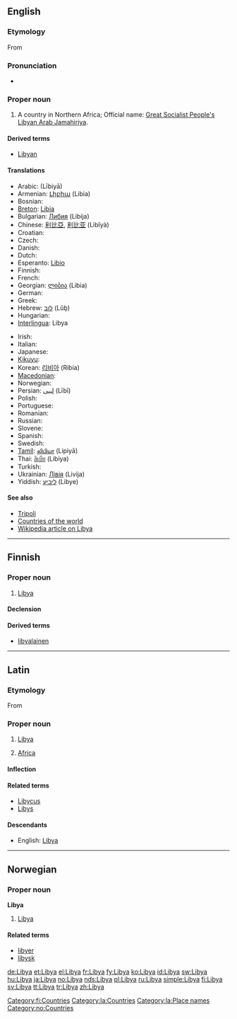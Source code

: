 ==English==

===Etymology===
From {{etyl|grc|en}} {{term|Λιβύη|tr=Libuē|sc=polytonic|lang=grc}}

===Pronunciation===
* {{rhymes|ɪbiə}}

===Proper noun===
{{en-proper noun}}

# A country in Northern Africa; Official name: [[Great Socialist People's Libyan Arab Jamahiriya]].

====Derived terms====
* [[Libyan]]

====Translations====
{{trans-top|country in Northern Africa}}
* Arabic: {{t-|ar|ليبيا|sc=Arab}} (Lībiyā)
* Armenian: [[Լիբիա]] (Libia)
* Bosnian: {{t-|bs|Libija|f}}
* [[Breton]]: [[Libia]]
* Bulgarian: [[Либия]] (Libija)
* Chinese: [[利比亞]], [[利比亚]] (Lìbǐyà)
* Croatian: {{t-|hr|Libija|f}}
* Czech: {{t-|cs|Libye|f}}
* Danish: {{t+|da|Libyen}}
* Dutch: {{t+|nl|Libië}}
* Esperanto: [[Libio]]
* Finnish: {{t+|fi|Libya}}
* French: {{t+|fr|Libye|f}}
* Georgian: [[ლიბია]] (Libia)
* German: {{t+|de|Libyen|n}}
* Greek: {{t+|el|Λιβύη|f|tr=Livýi|sc=Grek}}
* Hebrew: [[לוב]] (Lûḇ)
* Hungarian: {{t+|hu|Líbia}}
* [[Interlingua]]: Libya
{{trans-mid}}
* Irish: {{t-|ga|Libia|f|alt=an Libia|xs=Irish}}
* Italian: {{t+|it|Libia|f}}
* Japanese: {{t+|ja|リビア|tr=Ribia|sc=Jpan}}
* [[Kikuyu]]: {{tø|ki|Libia}}
* Korean: [[리비아]] (Ribia)
* [[Macedonian]]: {{t|mk|Либија|f|tr=Líbija|sc=Cyrl|xs=Macedonian}}
* Norwegian: {{t+|no|Libya}}
* Persian: [[لیبی]] (Lībī)
* Polish: {{t+|pl|Libia}}
* Portuguese: {{t+|pt|Líbia}}
* Romanian: {{t-|ro|Libia|f}}
* Russian: {{t+|ru|Ливия|f|tr=Líviya|sc=Cyrl}}
* Slovene: {{t+|sl|Libija|f}}
* Spanish: {{t+|es|Libia}}
* Swedish: {{t+|sv|Libyen}}
* [[Tamil]]: [[லிபியா]] (Lipiyā)
* Thai: [[ลิเบีย]] (Libiya)
* Turkish: {{t+|tr|Libya}}
* Ukrainian: [[Лівія]] (Livija)
* Yiddish: [[ליביע]] (Libye)
{{trans-bottom}}

====See also====
* [[Tripoli]]
* [[Appendix:Countries of the world|Countries of the world]]
* [[w:Libya|Wikipedia article on Libya]]

----

==Finnish==
{{wikipedia|lang=fi}}

===Proper noun===
{{infl|fi|proper noun}}

# [[#English|Libya]]

====Declension====
{{fi-decl-kulkija|Liby|np=1}}

====Derived terms====
* [[libyalainen]]

[[Category:fi:Countries]]

----

==Latin==

===Etymology===
From {{etyl|grc|la}} {{term|Λιβύη|tr=Libyē|lang=grc|sc=polytonic}}

===Proper noun===
{{la-proper noun|Libya|Libyae|Libyae|f|first}}

# [[#English|Libya]]
# {{context|by extension}} [[Africa]]

====Inflection====
{{la-decl-1st-loc|Liby}}

====Related terms====
* [[Libycus]]
* [[Libys]]

====Descendants====
* English: [[#English|Libya]]

[[Category:la:Countries]]
[[Category:la:Place names]]

----

==Norwegian==

===Proper noun===
'''Libya'''

# [[#English|Libya]]

====Related terms====
* [[libyer]]
* [[libysk]]

[[Category:no:Countries]]

[[de:Libya]]
[[et:Libya]]
[[el:Libya]]
[[fr:Libya]]
[[fy:Libya]]
[[ko:Libya]]
[[id:Libya]]
[[sw:Libya]]
[[hu:Libya]]
[[ja:Libya]]
[[no:Libya]]
[[nds:Libya]]
[[pl:Libya]]
[[ru:Libya]]
[[simple:Libya]]
[[fi:Libya]]
[[sv:Libya]]
[[tt:Libya]]
[[tr:Libya]]
[[zh:Libya]]